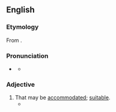 ==English==

===Etymology===
From {{der|en|frm|accomodable}}.

===Pronunciation===
* {{a|UK}} {{IPA|en|/əˈkɒmədəb(ə)l/}}
** {{audio|en|LL-Q1860 (eng)-Vealhurl-accommodable.wav|Audio (Southern England)}}

===Adjective===
{{en-adj}}

# That may be [[accommodated]]; [[suitable]]. {{defdate|from 16th c.}}
#* {{quote-book|1=en|year=1603|author={{w|Michel de Montaigne}}|translator={{w|John Florio}}|title=Essayes|chapter=8|page=222|pageurl=https://archive.org/details/essayesormorallp00mont/page/222/mode/1up|passage=who besides that, should also bee of a fit and '''accommodable''' condition for such a dignitie.}}